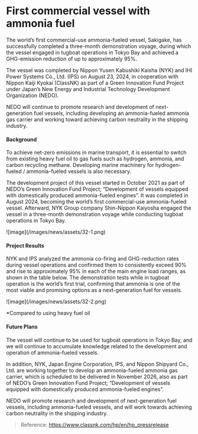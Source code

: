 # First commercial vessel with ammonia fuel

<div data-type='wrapper'>
The world’s first commercial-use ammonia-fueled vessel, Sakigake, has successfully completed a three-month demonstration voyage, during which the vessel engaged in tugboat operations in Tokyo Bay and achieved a GHG-emission reduction of up to approximately 95%.

The vessel was completed by Nippon Yusen Kabushiki Kaisha (NYK) and IHI Power Systems Co., Ltd. (IPS) on August 23, 2024, in cooperation with Nippon Kaiji Kyokai (ClassNK) as part of a Green Innovation Fund Project under Japan’s New Energy and Industrial Technology Development Organization (NEDO).

NEDO will continue to promote research and development of next-generation fuel vessels, including developing an ammonia-fueled ammonia gas carrier and working toward achieving carbon neutrality in the shipping industry.

#### Background

To achieve net-zero emissions in marine transport, it is essential to switch from existing heavy fuel oil to gas fuels such as hydrogen, ammonia, and carbon recycling methane. Developing marine machinery for hydrogen-fueled / ammonia-fueled vessels is also necessary.

The development project of this vessel started in October 2021 as part of NEDO’s Green Innovation Fund Project; “Development of vessels equipped with domestically produced ammonia-fueled engines”. It was completed in August 2024, becoming the world’s first commercial-use ammonia-fueled vessel. Afterward, NYK Group company Shin-Nippon Kaiyosha engaged the vessel in a three-month demonstration voyage while conducting tugboat operations in Tokyo Bay.

<div image-type='s'>
![image](/images/news/assets/32-1.png)
</div>

#### Project Results

NYK and IPS analyzed the ammonia co-firing and GHG-reduction rates during vessel operations and confirmed them to consistently exceed 90% and rise to approximately 95% in each of the main engine load ranges, as shown in the table below. The demonstration tests while in tugboat operation is the world’s first trial, confirming that ammonia is one of the most viable and promising options as a next-generation fuel for vessels.

<div image-type='s'>
![image](/images/news/assets/32-2.png)
</div>

\*Compared to using heavy fuel oil

#### Future Plans

The vessel will continue to be used for tugboat operations in Tokyo Bay, and we will continue to accumulate knowledge related to the development and operation of ammonia-fueled vessels.

In addition, NYK, Japan Engine Corporation, IPS, and Nippon Shipyard Co., Ltd. are working together to develop an ammonia-fueled ammonia gas carrier, which is scheduled to be delivered in November 2026, also as part of NEDO’s Green Innovation Fund Project; “Development of vessels equipped with domestically produced ammonia-fueled engines”.

NEDO will promote research and development of next-generation fuel vessels, including ammonia-fueled vessels, and will work towards achieving carbon neutrality in the shipping industry.

> Reference: https://www.classnk.com/hp/en/hp_pressrelease
</div>